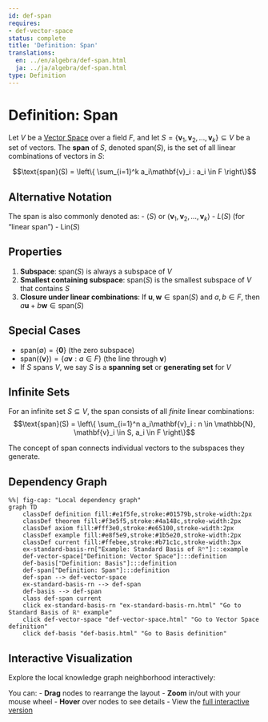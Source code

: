 ```yaml
---
id: def-span
requires:
- def-vector-space
status: complete
title: 'Definition: Span'
translations:
  en: ../en/algebra/def-span.html
  ja: ../ja/algebra/def-span.html
type: Definition
---
```


# Definition: Span {#def-span}

Let $V$ be a [Vector Space](def-vector-space.qmd) over a field $F$, and let $S = \{\mathbf{v}_1, \mathbf{v}_2, \ldots, \mathbf{v}_k\} \subseteq V$ be a set of vectors. The **span** of $S$, denoted $\text{span}(S)$, is the set of all linear combinations of vectors in $S$:

$$\text{span}(S) = \left\{ \sum_{i=1}^k a_i\mathbf{v}_i : a_i \in F \right\}$$

## Alternative Notation

The span is also commonly denoted as:
- $\langle S \rangle$ or $\langle \mathbf{v}_1, \mathbf{v}_2, \ldots, \mathbf{v}_k \rangle$
- $L(S)$ (for "linear span")
- $\text{Lin}(S)$

## Properties

1. **Subspace**: $\text{span}(S)$ is always a subspace of $V$
2. **Smallest containing subspace**: $\text{span}(S)$ is the smallest subspace of $V$ that contains $S$
3. **Closure under linear combinations**: If $\mathbf{u}, \mathbf{w} \in \text{span}(S)$ and $a, b \in F$, then $a\mathbf{u} + b\mathbf{w} \in \text{span}(S)$

## Special Cases

- $\text{span}(\emptyset) = \{\mathbf{0}\}$ (the zero subspace)
- $\text{span}(\{\mathbf{v}\}) = \{a\mathbf{v} : a \in F\}$ (the line through $\mathbf{v}$)
- If $S$ spans $V$, we say $S$ is a **spanning set** or **generating set** for $V$

## Infinite Sets

For an infinite set $S \subseteq V$, the span consists of all *finite* linear combinations:
$$\text{span}(S) = \left\{ \sum_{i=1}^n a_i\mathbf{v}_i : n \in \mathbb{N}, \mathbf{v}_i \in S, a_i \in F \right\}$$

The concept of span connects individual vectors to the subspaces they generate.

## Dependency Graph

```mermaid
%%| fig-cap: "Local dependency graph"
graph TD
    classDef definition fill:#e1f5fe,stroke:#01579b,stroke-width:2px
    classDef theorem fill:#f3e5f5,stroke:#4a148c,stroke-width:2px
    classDef axiom fill:#fff3e0,stroke:#e65100,stroke-width:2px
    classDef example fill:#e8f5e9,stroke:#1b5e20,stroke-width:2px
    classDef current fill:#ffebee,stroke:#b71c1c,stroke-width:3px
    ex-standard-basis-rn["Example: Standard Basis of ℝⁿ"]:::example
    def-vector-space["Definition: Vector Space"]:::definition
    def-basis["Definition: Basis"]:::definition
    def-span["Definition: Span"]:::definition
    def-span --> def-vector-space
    ex-standard-basis-rn --> def-span
    def-basis --> def-span
    class def-span current
    click ex-standard-basis-rn "ex-standard-basis-rn.html" "Go to Standard Basis of ℝⁿ example"
    click def-vector-space "def-vector-space.html" "Go to Vector Space definition"
    click def-basis "def-basis.html" "Go to Basis definition"
```

## Interactive Visualization

Explore the local knowledge graph neighborhood interactively:

::: {.graph-viz data-id="def-span" data-width="700" data-height="500"}
:::

You can:
- **Drag** nodes to rearrange the layout
- **Zoom** in/out with your mouse wheel
- **Hover** over nodes to see details
- View the [full interactive version](../../output/interactive/def-span.html){target="_blank"}
